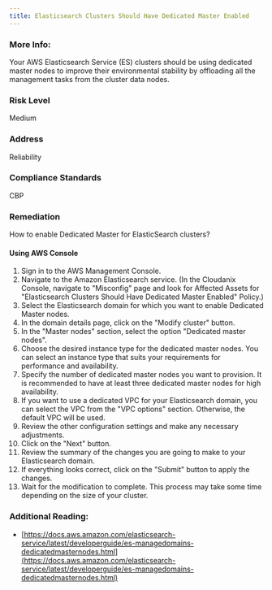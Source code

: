 ```yaml
---
title: Elasticsearch Clusters Should Have Dedicated Master Enabled
---
```


### More Info:

Your AWS Elasticsearch Service (ES) clusters should be using dedicated master nodes to improve their environmental stability by offloading all the management tasks from the cluster data nodes.

### Risk Level

Medium

### Address

Reliability

### Compliance Standards

CBP

### Remediation

How to enable Dedicated Master for ElasticSearch clusters?

#### Using AWS Console

1. Sign in to the AWS Management Console.
2. Navigate to the Amazon Elasticsearch service.
   (In the Cloudanix Console, navigate to "Misconfig" page and look for Affected Assets for "Elasticsearch Clusters Should Have Dedicated Master Enabled" Policy.)
3. Select the Elasticsearch domain for which you want to enable Dedicated Master nodes.
4. In the domain details page, click on the "Modify cluster" button.
5. In the "Master nodes" section, select the option "Dedicated master nodes".
6. Choose the desired instance type for the dedicated master nodes. You can select an instance type that suits your requirements for performance and availability.
7. Specify the number of dedicated master nodes you want to provision. It is recommended to have at least three dedicated master nodes for high availability.
8. If you want to use a dedicated VPC for your Elasticsearch domain, you can select the VPC from the "VPC options" section. Otherwise, the default VPC will be used.
9. Review the other configuration settings and make any necessary adjustments.
10. Click on the "Next" button.
11. Review the summary of the changes you are going to make to your Elasticsearch domain.
12. If everything looks correct, click on the "Submit" button to apply the changes.
13. Wait for the modification to complete. This process may take some time depending on the size of your cluster.

### Additional Reading:

- [https://docs.aws.amazon.com/elasticsearch-service/latest/developerguide/es-managedomains-dedicatedmasternodes.html](https://docs.aws.amazon.com/elasticsearch-service/latest/developerguide/es-managedomains-dedicatedmasternodes.html)
